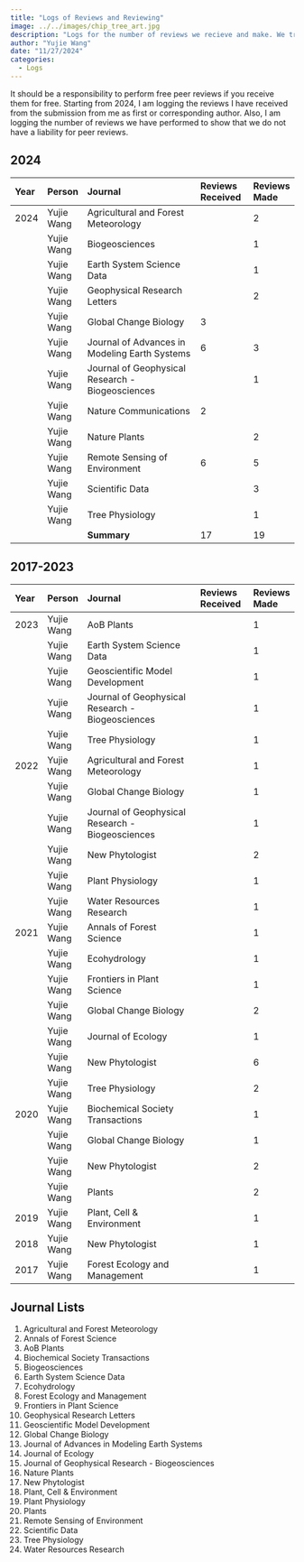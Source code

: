 ```yaml
---
title: "Logs of Reviews and Reviewing"
image: ../../images/chip_tree_art.jpg
description: "Logs for the number of reviews we recieve and make. We try to balance the two!"
author: "Yujie Wang"
date: "11/27/2024"
categories:
  - Logs
---
```


It should be a responsibility to perform free peer reviews if you receive them for free. Starting from 2024, I am logging the reviews I have received from the submission from me as first or corresponding author. Also, I am logging the number of reviews we have performed to show that we do not have a liability for peer reviews.

## 2024

| **Year** | **Person**  | **Journal**                                      | **Reviews Received** | **Reviews Made** |
|:---------|:------------|:-------------------------------------------------|:---------------------|:-----------------|
| 2024     | Yujie Wang  | Agricultural and Forest Meteorology              |                      | 2                |
|          | Yujie Wang  | Biogeosciences                                   |                      | 1                |
|          | Yujie Wang  | Earth System Science Data                        |                      | 1                |
|          | Yujie Wang  | Geophysical Research Letters                     |                      | 2                |
|          | Yujie Wang  | Global Change Biology                            | 3                    |                  |
|          | Yujie Wang  | Journal of Advances in Modeling Earth Systems    | 6                    | 3                |
|          | Yujie Wang  | Journal of Geophysical Research - Biogeosciences |                      | 1                |
|          | Yujie Wang  | Nature Communications                            | 2                    |                  |
|          | Yujie Wang  | Nature Plants                                    |                      | 2                |
|          | Yujie Wang  | Remote Sensing of Environment                    | 6                    | 5                |
|          | Yujie Wang  | Scientific Data                                  |                      | 3                |
|          | Yujie Wang  | Tree Physiology                                  |                      | 1                |
|          |             | **Summary**                                      | 17                   | 19               |

## 2017-2023

| **Year** | **Person**  | **Journal**                                      | **Reviews Received** | **Reviews Made** |
|:---------|:------------|:-------------------------------------------------|:---------------------|:-----------------|
| 2023     | Yujie Wang  | AoB Plants                                       |                      | 1                |
|          | Yujie Wang  | Earth System Science Data                        |                      | 1                |
|          | Yujie Wang  | Geoscientific Model Development                  |                      | 1                |
|          | Yujie Wang  | Journal of Geophysical Research - Biogeosciences |                      | 1                |
|          | Yujie Wang  | Tree Physiology                                  |                      | 1                |
| 2022     | Yujie Wang  | Agricultural and Forest Meteorology              |                      | 1                |
|          | Yujie Wang  | Global Change Biology                            |                      | 1                |
|          | Yujie Wang  | Journal of Geophysical Research - Biogeosciences |                      | 1                |
|          | Yujie Wang  | New Phytologist                                  |                      | 2                |
|          | Yujie Wang  | Plant Physiology                                 |                      | 1                |
|          | Yujie Wang  | Water Resources Research                         |                      | 1                |
| 2021     | Yujie Wang  | Annals of Forest Science                         |                      | 1                |
|          | Yujie Wang  | Ecohydrology                                     |                      | 1                |
|          | Yujie Wang  | Frontiers in Plant Science                       |                      | 1                |
|          | Yujie Wang  | Global Change Biology                            |                      | 2                |
|          | Yujie Wang  | Journal of Ecology                               |                      | 1                |
|          | Yujie Wang  | New Phytologist                                  |                      | 6                |
|          | Yujie Wang  | Tree Physiology                                  |                      | 2                |
| 2020     | Yujie Wang  | Biochemical Society Transactions                 |                      | 1                |
|          | Yujie Wang  | Global Change Biology                            |                      | 1                |
|          | Yujie Wang  | New Phytologist                                  |                      | 2                |
|          | Yujie Wang  | Plants                                           |                      | 2                |
| 2019     | Yujie Wang  | Plant, Cell & Environment                        |                      | 1                |
| 2018     | Yujie Wang  | New Phytologist                                  |                      | 1                |
| 2017     | Yujie Wang  | Forest Ecology and Management                    |                      | 1                |

## Journal Lists
1. Agricultural and Forest Meteorology
1. Annals of Forest Science
1. AoB Plants
1. Biochemical Society Transactions
1. Biogeosciences
1. Earth System Science Data
1. Ecohydrology
1. Forest Ecology and Management
1. Frontiers in Plant Science
1. Geophysical Research Letters
1. Geoscientific Model Development
1. Global Change Biology
1. Journal of Advances in Modeling Earth Systems
1. Journal of Ecology
1. Journal of Geophysical Research - Biogeosciences
1. Nature Plants
1. New Phytologist
1. Plant, Cell & Environment
1. Plant Physiology
1. Plants
1. Remote Sensing of Environment
1. Scientific Data
1. Tree Physiology
1. Water Resources Research
